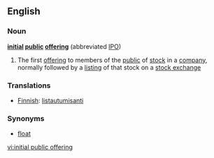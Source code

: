 ==English==
===Noun===
'''[[initial]] [[public]] [[offering]]'''  (abbreviated [[IPO]])
# {{US}} The first [[offering]] to members of the [[public]] of [[stock]] in a [[company]], normally followed by a [[listing]] of that stock on a [[stock exchange]]

===Translations===
* [[Finnish]]: [[listautumisanti]]
===Synonyms===
* [[float]]

[[vi:initial public offering]]